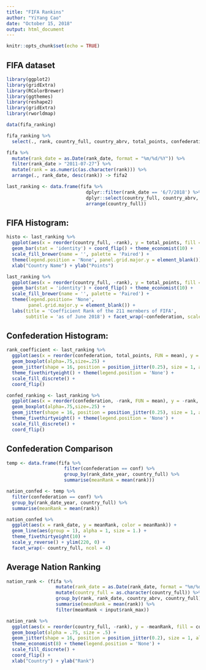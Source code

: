 ---
title: "FIFA Rankins"
author: "YiYang Cao"
date: "October 15, 2018"
output: html_document
---

```{r setup, include=FALSE}
knitr::opts_chunk$set(echo = TRUE)
```

## FIFA dataset

```{r fifa_ranking, echo=FALSE}

library(ggplot2)
library(gridExtra)
library(RColorBrewer)
library(ggthemes)
library(reshape2)
library(gridExtra)
library(rworldmap)

data(fifa_ranking)

fifa_ranking %>%
  select(., rank, country_full, country_abrv, total_points, confederation, rank_date) -> fifa

fifa %>% 
  mutate(rank_date = as.Date(rank_date, format = "%m/%d/%Y")) %>%
  filter(rank_date > "2011-07-27") %>%
  mutate(rank = as.numeric(as.character(rank))) %>%
  arrange(., rank_date, desc(rank)) -> fifa2

last_ranking <- data.frame(fifa %>% 
                             dplyr::filter(rank_date == '6/7/2018') %>% 
                             dplyr::select(country_full, country_abrv, confederation, rank, total_points) %>%
                             arrange(country_full))
```

## FIFA Histogram:

```{r fifa, echo=FALSE}

histo <- last_ranking %>%
  ggplot(aes(x = reorder(country_full, -rank), y = total_points, fill = confederation)) +
  geom_bar(stat = 'identity') + coord_flip() + theme_economist(10) + 
  scale_fill_brewer(name = '', palette = 'Paired') + 
  theme(legend.position = 'None', panel.grid.major.y = element_blank()) +
  xlab("Country Name") + ylab("Points")

last_ranking %>% 
  ggplot(aes(x = reorder(country_full, -rank), y = total_points, fill = confederation)) +
  geom_bar(stat = 'identity') + coord_flip() + theme_economist(10) + 
  scale_fill_brewer(name = '', palette = 'Paired') + 
  theme(legend.position= 'None', 
        panel.grid.major.y = element_blank()) +
  labs(title = 'Coefficient Rank of the 211 mermbers of FIFA',
       subtitle = 'as of June 2018') + facet_wrap(~confederation, scales='free')

```

## Confederation Histogram:

```{r confederation, echo=FALSE}

rank_coefficient <- last_ranking %>% 
  ggplot(aes(x = reorder(confederation, total_points, FUN = mean), y = total_points, fill = confederation)) +
  geom_boxplot(alpha=.75,size=.25) +
  geom_jitter(shape = 16, position = position_jitter(0.25), size = 1, alpha = .5) +
  theme_fivethirtyeight() + theme(legend.position = 'None') +
  scale_fill_discrete() +
  coord_flip()

confed_ranking <- last_ranking %>% 
  ggplot(aes(x = reorder(confederation, -rank, FUN = mean), y = -rank, fill = confederation)) +
  geom_boxplot(alpha=.75,size=.25) +
  geom_jitter(shape = 16, position = position_jitter(0.25), size = 1, alpha = .5) +
  theme_fivethirtyeight() + theme(legend.position = 'None') +
  scale_fill_discrete() +
  coord_flip()

```

## Confederation Comparison

```{r confed, echo=FALSE}

temp <- data.frame(fifa %>%
                     filter(confederation == conf) %>%
                     group_by(rank_date_year, country_full) %>%
                     summarise(meanRank = mean(rank)))

nation_confed <- temp %>%
  filter(confederation == conf) %>%
  group_by(rank_date_year, country_full) %>%
  summarise(meanRank = mean(rank))

nation_confed %>%
  ggplot(aes(x = rank_date, y = meanRank, color = meanRank)) + 
  geom_line(aes(group = 1), alpha = 1, size = 1.) + 
  theme_fivethirtyeight(10) +
  scale_y_reverse() + ylim(220, 0) +
  facet_wrap(~ country_full, ncol = 4)


```

## Average Nation Ranking

```{r confed, echo=FALSE}

nation_rank <- (fifa %>%
                  mutate(rank_date = as.Date(rank_date, format = "%m/%d/%Y"), "%Y") %>%
                  mutate(country_full = as.character(country_full)) %>% 
                  group_by(rank, rank_date, country_abrv, country_full) %>%
                  summarise(meanRank = mean(rank)) %>%
                  filter(meanRank < input$rank_max))

nation_rank %>%
  ggplot(aes(x = reorder(country_full, -rank), y = -meanRank, fill = country_full)) +
  geom_boxplot(alpha = .75, size = .5) +
  geom_jitter(shape = 16, position = position_jitter(0.2), size = 1, alpha = .5) +
  theme_economist(8) + theme(legend.position = 'None') +
  scale_fill_discrete() +
  coord_flip() + 
  xlab("Country") + ylab("Rank")

```